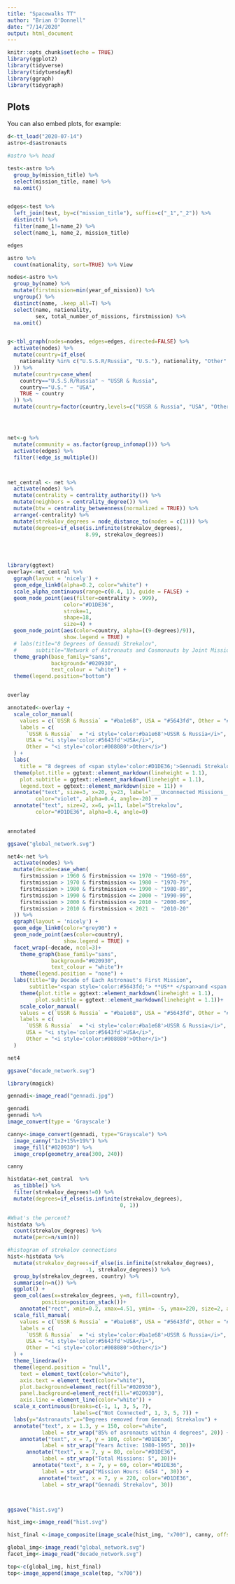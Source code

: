 ---
title: "Spacewalks TT"
author: "Brian O'Donnell"
date: "7/14/2020"
output: html_document
---
  

```{r setup, include=FALSE}
knitr::opts_chunk$set(echo = TRUE)
library(ggplot2)
library(tidyverse)
library(tidytuesdayR)
library(ggraph)
library(tidygraph)


```

## Plots

You can also embed plots, for example:

```{r pressure, echo=FALSE}
d<-tt_load("2020-07-14")
astro<-d$astronauts

#astro %>% head

test<-astro %>% 
  group_by(mission_title) %>% 
  select(mission_title, name) %>% 
  na.omit()


edges<-test %>% 
  left_join(test, by=c("mission_title"), suffix=c("_1","_2")) %>% 
  distinct() %>% 
  filter(name_1!=name_2) %>% 
  select(name_1, name_2, mission_title)

edges

astro %>% 
  count(nationality, sort=TRUE) %>% View

nodes<-astro %>% 
  group_by(name) %>% 
  mutate(firstmission=min(year_of_mission)) %>% 
  ungroup() %>% 
  distinct(name, .keep_all=T) %>% 
  select(name, nationality, 
         sex, total_number_of_missions, firstmission) %>% 
  na.omit()


g<-tbl_graph(nodes=nodes, edges=edges, directed=FALSE) %>% 
  activate(nodes) %>% 
  mutate(country=if_else(
    nationality %in% c("U.S.S.R/Russia", "U.S."), nationality, "Other" 
  )) %>% 
  mutate(country=case_when(
    country=="U.S.S.R/Russia" ~ "USSR & Russia",
    country=="U.S." ~ "USA",
    TRUE ~ country
  )) %>% 
  mutate(country=factor(country,levels=c("USSR & Russia", "USA", "Other")))




net<-g %>% 
  mutate(community = as.factor(group_infomap())) %>% 
  activate(edges) %>%
  filter(!edge_is_multiple())



net_central <- net %>% 
  activate(nodes) %>% 
  mutate(centrality = centrality_authority()) %>%   
  mutate(neighbors = centrality_degree()) %>%
  mutate(btw = centrality_betweenness(normalized = TRUE)) %>% 
  arrange(-centrality) %>% 
  mutate(strekalov_degrees = node_distance_to(nodes = c(1))) %>%  
  mutate(degrees=if_else(is.infinite(strekalov_degrees),
                         8.99, strekalov_degrees))




library(ggtext)
overlay<-net_central %>% 
  ggraph(layout = 'nicely') + 
  geom_edge_link0(alpha=0.2, color="white") +
  scale_alpha_continuous(range=c(0.4, 1), guide = FALSE) + 
  geom_node_point(aes(filter=centrality > .999),
                  color="#D1DE36",
                  stroke=1,
                  shape=18,
                  size=4) +
  geom_node_point(aes(color=country, alpha=((9-degrees)/9)),  
                  show.legend = TRUE) +
  # labs(title="8 Degrees of Gennadi Strekalov",
  #      subtitle="Network of Astronauts and Cosmonauts by Joint Missions, 1969-2019") +
  theme_graph(base_family="sans",
              background="#020930",
              text_colour = "white") +
  theme(legend.position="bottom")


overlay

annotated<-overlay +
  scale_color_manual(
    values = c(`USSR & Russia` = "#ba1e68", USA = "#5643fd", Other = "#008080"),
    labels = c(
      `USSR & Russia`  = "<i style='color:#ba1e68'>USSR & Russia</i>",
      USA = "<i style='color:#5643fd'>USA</i>",
      Other = "<i style='color:#008080'>Other</i>")
  ) +
  labs(
    title = "8 degrees of <span style='color:#D1DE36;'>Gennadi Strekalov</span><br><span style='font-size:11pt'> *Network of Astronauts and Cosmonauts by Joint Missions, 1969-2019*</span>" ) +
  theme(plot.title = ggtext::element_markdown(lineheight = 1.1),
    plot.subtitle = ggtext::element_markdown(lineheight = 1.1),
    legend.text = ggtext::element_markdown(size = 11)) +
  annotate("text", size=3, x=20, y=23, label="___Unconnected Missions___",
         color="violet", alpha=0.4, angle=-20) +
  annotate("text", size=2, x=6, y=11, label="Strekalov",
         color="#D1DE36", alpha=0.4, angle=0)
  

annotated

ggsave("global_network.svg")

```

```{r}


net4<-net %>% 
  activate(nodes) %>% 
  mutate(decade=case_when(
    firstmission > 1960 & firstmission <= 1970 ~ "1960-69",
    firstmission > 1970 & firstmission <= 1980 ~ "1970-79",
    firstmission > 1980 & firstmission <= 1990 ~ "1980-89",
    firstmission > 1990 & firstmission <= 2000 ~ "1990-99",
    firstmission > 2000 & firstmission <= 2010 ~ "2000-09",
    firstmission > 2010 & firstmission < 2021 ~  "2010-20"
  )) %>% 
  ggraph(layout = 'nicely') + 
  geom_edge_link0(color="grey90") +
  geom_node_point(aes(color=country),  
                  show.legend = TRUE) +
  facet_wrap(~decade, ncol=3)+
    theme_graph(base_family="sans",
              background="#020930",
              text_colour = "white")+
    theme(legend.position = "none") +
  labs(title="By Decade of Each Astronaut's First Mission",
       subtitle="<span style='color:#5643fd;'> **US** </span>and <span style='color:#ba1e68;'>**Russian** </span> astronauts grew more closely connected over time") +
    theme(plot.title = ggtext::element_markdown(lineheight = 1.1),
         plot.subtitle = ggtext::element_markdown(lineheight = 1.1))+
    scale_color_manual(
    values = c(`USSR & Russia` = "#ba1e68", USA = "#5643fd", Other = "#008080"),
    labels = c(
      `USSR & Russia`  = "<i style='color:#ba1e68'>USSR & Russia</i>",
      USA = "<i style='color:#5643fd'>USA</i>",
      Other = "<i style='color:#008080'>Other</i>")
  )

net4

ggsave("decade_network.svg")

```




```{r}
library(magick)

gennadi<-image_read("gennadi.jpg")

gennadi
gennadi %>% 
image_convert(type = 'Grayscale')

canny<-image_convert(gennadi, type="Grayscale") %>% 
  image_canny("1x2+15%+19%") %>% 
  image_fill("#020930") %>% 
  image_crop(geometry_area(300, 240))

canny

```


```{r}
histdata<-net_central  %>% 
  as_tibble() %>% 
  filter(strekalov_degrees!=0) %>% 
  mutate(degrees=if_else(is.infinite(strekalov_degrees),
                                    0, 1))

#What's the percent?
histdata %>% 
  count(strekalov_degrees) %>% 
  mutate(perc=n/sum(n))

#histogram of strekalov connections
hist<-histdata %>% 
  mutate(strekalov_degrees=if_else(is.infinite(strekalov_degrees),
                         -1, strekalov_degrees)) %>% 
  group_by(strekalov_degrees, country) %>% 
  summarise(n=n()) %>% 
  ggplot() +
  geom_col(aes(x=strekalov_degrees, y=n, fill=country), 
           position=position_stack())+
    annotate("rect", xmin=0.2, xmax=4.51, ymin= -5, ymax=220, size=2, alpha=0.2, fill="#D1DE36") +
  scale_fill_manual(
    values = c(`USSR & Russia` = "#ba1e68", USA = "#5643fd", Other = "#008080"),
    labels = c(
      `USSR & Russia`  = "<i style='color:#ba1e68'>USSR & Russia</i>",
      USA = "<i style='color:#5643fd'>USA</i>",
      Other = "<i style='color:#008080'>Other</i>")
  ) +
  theme_linedraw()+
  theme(legend.position = "null",
    text = element_text(color="white"),
    axis.text = element_text(color="white"),
    plot.background=element_rect(fill="#020930"),
    panel.background=element_rect(fill="#020930"),
    axis.line = element_line(color="white")) +
  scale_x_continuous(breaks=c(-1, 1, 3, 5, 7),
                     labels=c("Not Connected", 1, 3, 5, 7)) +
  labs(y="Astronauts",x="Degrees removed from Gennadi Strekalov") +
  annotate("text", x = 1.3, y = 150, color="white",
           label = str_wrap("85% of asronauts within 4 degrees", 20)) +
    annotate("text", x = 7, y = 100, color="#D1DE36",
           label = str_wrap("Years Active: 1980-1995", 30))+
      annotate("text", x = 7, y = 80, color="#D1DE36",
           label = str_wrap("Total Missions: 5", 30))+
        annotate("text", x = 7, y = 60, color="#D1DE36",
           label = str_wrap("Mission Hours: 6454 ", 30)) +
          annotate("text", x = 7, y = 220, color="#D1DE36",
           label = str_wrap("Gennadi Strekalov", 30))



ggsave("hist.svg")

hist_img<-image_read("hist.svg")

hist_final <-image_composite(image_scale(hist_img, "x700"), canny, offset = "+460+80")

```


```{r}
global_img<-image_read("global_network.svg")
facet_img<-image_read("decade_network.svg")

top<-c(global_img, hist_final)
top<-image_append(image_scale(top, "x700"))

```


